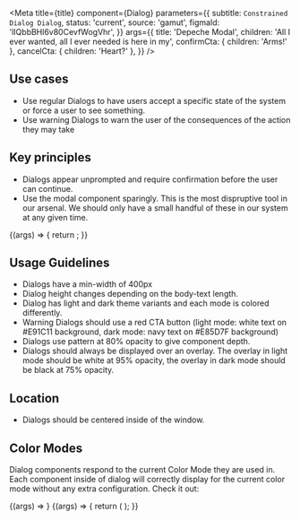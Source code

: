 

<Meta
  title={title}
  component={Dialog}
  parameters={{
    subtitle: `Constrained Dialog Dialog`,
    status: 'current',
    source: 'gamut',
    figmaId: 'lIQbbBHl6v80CevfWogVhr',
  }}
  args={{
    title: 'Depeche Modal',
    children: 'All I ever wanted, all I ever needed is here in my',
    confirmCta: { children: 'Arms!' },
    cancelCta: { children: 'Heart?' },
  }}
/>

## Use cases

- Use regular Dialogs to have users accept a specific state of the system or force a user to see something.
- Use warning Dialogs to warn the user of the consequences of the action they may take

## Key principles

- Dialogs appear unprompted and require confirmation before the user can continue.
- Use the modal component sparingly. This is the most dispruptive tool in our arsenal. We should only have a small handful of these in our system at any given time.

<Canvas>
  <Story name="Dialog" height="400px">
    {(args) => {
      return <DialogOverlay isOpen inline {...args} />;
    }}
  </Story>
</Canvas>

<PropsTable story="Dialog" />

## Usage Guidelines

- Dialogs have a min-width of 400px
- Dialog height changes depending on the body-text length.
- Dialog has light and dark theme variants and each mode is colored differently.
- Warning Dialogs should use a red CTA button (light mode: white text on #E91C11 background, dark mode: navy text on #E85D7F background)
- Dialogs use pattern at 80% opacity to give component depth.
- Dialogs should always be displayed over an overlay. The overlay in light mode should be white at 95% opacity, the overlay in dark mode should be black at 75% opacity.

## Location

- Dialogs should be centered inside of the window.

## Color Modes

Dialog components respond to the current <LinkTo id="foundations-color-mode--page">Color Mode</LinkTo> they are used in. Each component inside of dialog will correctly display for the current color mode without any extra configuration.
Check it out:

<Canvas>
  <Story name="Light Mode" height="400px">
    {(args) => <DialogOverlay inset isOpen {...args} />}
  </Story>
</Canvas>

<Canvas>
  <Story name="Dark Mode" height="400px">
    {(args) => {
      return (
        <Background bg="navy" height={1}>
          <DialogOverlay inset isOpen {...args} />
        </Background>
      );
    }}
  </Story>
</Canvas>
